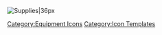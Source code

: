 [[File:Supplies.png|Supplies|36px]]<noinclude>[[Category:Equipment Icons]] [[Category:Icon Templates]]</noinclude>